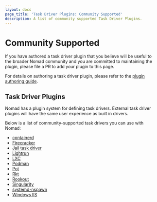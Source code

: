 ```yaml
---
layout: docs
page_title: 'Task Driver Plugins: Community Supported'
description: A list of community supported Task Driver Plugins.
---
```


# Community Supported

If you have authored a task driver plugin that you believe will be useful to the
broader Nomad community and you are committed to maintaining the plugin, please
file a PR to add your plugin to this page.

For details on authoring a task driver plugin, please refer to the [plugin
authoring guide][plugin_guide].

## Task Driver Plugins

Nomad has a plugin system for defining task drivers. External task driver
plugins will have the same user experience as built in drivers.

Below is a list of community-supported task drivers you can use with Nomad:

- [containerd][nomad-driver-containerd]
- [Firecracker][firecracker-task-driver]
- [Jail task driver][jail-task-driver]
- [Lightrun][lightrun]
- [LXC][lxc]
- [Podman][podman]
- [Pot][pot]
- [Rkt][rkt]
- [Rookout][rookout]
- [Singularity][singularity]
- [systemd-nspawn][nspawn-driver]
- [Windows IIS][nomad-driver-iis]

[rookout]: /plugins/drivers/external/rookout
[lxc]: /plugins/drivers/external/lxc
[rkt]: /plugins/drivers/external/rkt
[plugin_guide]: /docs/internals/plugins
[singularity]: /plugins/drivers/external/singularity
[jail-task-driver]: /plugins/drivers/external/jail-task-driver
[podman]: /plugins/drivers/external/podman
[pot]: /plugins/drivers/external/pot
[firecracker-task-driver]: /plugins/drivers/external/firecracker-task-driver
[nspawn-driver]: /plugins/drivers/external/nspawn
[nomad-driver-iis]: /plugins/drivers/external/iis
[nomad-driver-containerd]: /plugins/drivers/external/containerd
[lightrun]: /plugins/drivers/external/lightrun
